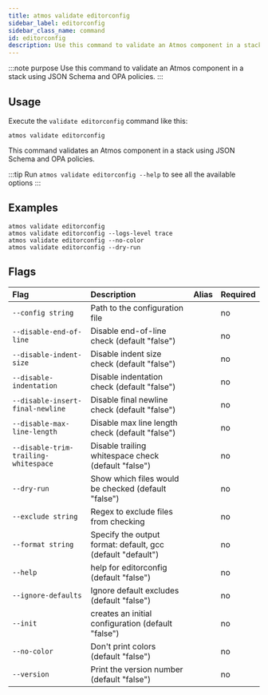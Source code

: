 ```yaml
---
title: atmos validate editorconfig
sidebar_label: editorconfig
sidebar_class_name: command
id: editorconfig
description: Use this command to validate an Atmos component in a stack using JSON Schema and OPA policies.
---
```


:::note purpose
Use this command to validate an Atmos component in a stack using JSON Schema and OPA policies.
:::

<Screengrab title="atmos validate editorconfig --help" slug="atmos-validate-editorconfig--help" />

## Usage

Execute the `validate editorconfig` command like this:

```shell
atmos validate editorconfig
```

This command validates an Atmos component in a stack using JSON Schema and OPA policies.

:::tip
Run `atmos validate editorconfig --help` to see all the available options
:::

## Examples

```shell
atmos validate editorconfig
atmos validate editorconfig --logs-level trace
atmos validate editorconfig --no-color
atmos validate editorconfig --dry-run
```

## Flags

| Flag                                   | Description                                                                                                                                                                                                                               | Alias | Required |
|:---------------------------------------|:----------------------------------------------------------------------|:------|:---------|
|`--config string`                       |Path to the configuration file                                         |       |no        |
|`--disable-end-of-line`                 |Disable end-of-line check (default "false")                            |       |no        |
|`--disable-indent-size`                 |Disable indent size check (default "false")                            |       |no        |
|`--disable-indentation`                 |Disable indentation check (default "false")||no|
|`--disable-insert-final-newline`        |Disable final newline check (default "false")||no|
|`--disable-max-line-length`             |Disable max line length check (default "false")||no|
|`--disable-trim-trailing-whitespace`    |Disable trailing whitespace check (default "false")||no|
|`--dry-run`                             |Show which files would be checked (default "false")||no|
|`--exclude string`                      |Regex to exclude files from checking||no|
|`--format string`                       |Specify the output format: default, gcc (default "default")||no|
|`--help`                                |help for editorconfig (default "false")||no|
|`--ignore-defaults`                     |Ignore default excludes (default "false")||no|
|`--init`                                |creates an initial configuration (default "false")||no|
|`--no-color`                            |Don't print colors (default "false")||no|
|`--version`                             |Print the version number (default "false")||no|